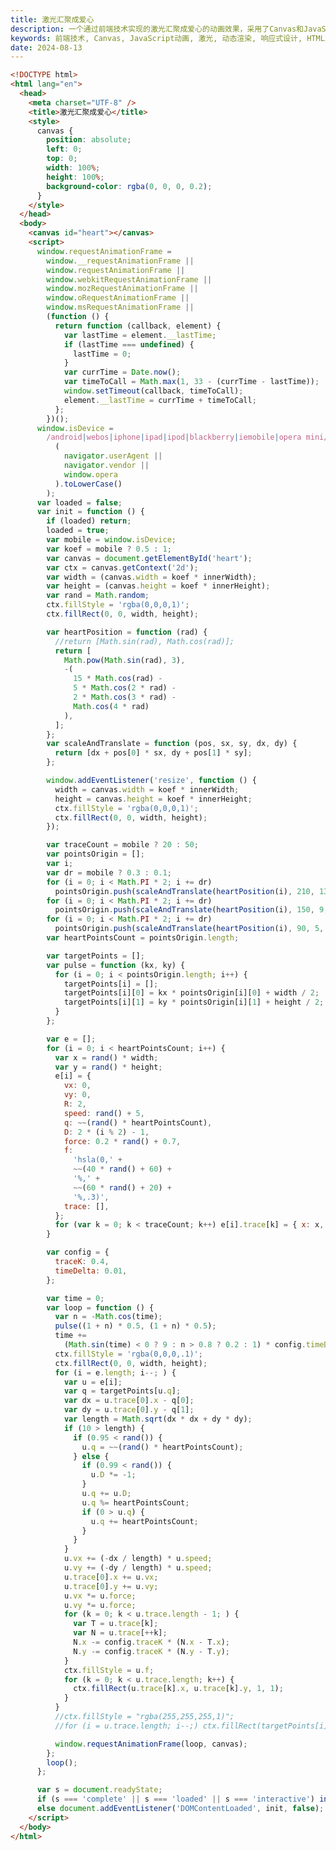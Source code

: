 ```yaml
---
title: 激光汇聚成爱心
description: 一个通过前端技术实现的激光汇聚成爱心的动画效果，采用了Canvas和JavaScript实现动态渲染，适用于多设备，带有自适应窗口大小的特性。
keywords: 前端技术, Canvas, JavaScript动画, 激光, 动态渲染, 响应式设计, HTML5, 前端开发
date: 2024-08-13
---
```


```html
<!DOCTYPE html>
<html lang="en">
  <head>
    <meta charset="UTF-8" />
    <title>激光汇聚成爱心</title>
    <style>
      canvas {
        position: absolute;
        left: 0;
        top: 0;
        width: 100%;
        height: 100%;
        background-color: rgba(0, 0, 0, 0.2);
      }
    </style>
  </head>
  <body>
    <canvas id="heart"></canvas>
    <script>
      window.requestAnimationFrame =
        window.__requestAnimationFrame ||
        window.requestAnimationFrame ||
        window.webkitRequestAnimationFrame ||
        window.mozRequestAnimationFrame ||
        window.oRequestAnimationFrame ||
        window.msRequestAnimationFrame ||
        (function () {
          return function (callback, element) {
            var lastTime = element.__lastTime;
            if (lastTime === undefined) {
              lastTime = 0;
            }
            var currTime = Date.now();
            var timeToCall = Math.max(1, 33 - (currTime - lastTime));
            window.setTimeout(callback, timeToCall);
            element.__lastTime = currTime + timeToCall;
          };
        })();
      window.isDevice =
        /android|webos|iphone|ipad|ipod|blackberry|iemobile|opera mini/i.test(
          (
            navigator.userAgent ||
            navigator.vendor ||
            window.opera
          ).toLowerCase()
        );
      var loaded = false;
      var init = function () {
        if (loaded) return;
        loaded = true;
        var mobile = window.isDevice;
        var koef = mobile ? 0.5 : 1;
        var canvas = document.getElementById('heart');
        var ctx = canvas.getContext('2d');
        var width = (canvas.width = koef * innerWidth);
        var height = (canvas.height = koef * innerHeight);
        var rand = Math.random;
        ctx.fillStyle = 'rgba(0,0,0,1)';
        ctx.fillRect(0, 0, width, height);

        var heartPosition = function (rad) {
          //return [Math.sin(rad), Math.cos(rad)];
          return [
            Math.pow(Math.sin(rad), 3),
            -(
              15 * Math.cos(rad) -
              5 * Math.cos(2 * rad) -
              2 * Math.cos(3 * rad) -
              Math.cos(4 * rad)
            ),
          ];
        };
        var scaleAndTranslate = function (pos, sx, sy, dx, dy) {
          return [dx + pos[0] * sx, dy + pos[1] * sy];
        };

        window.addEventListener('resize', function () {
          width = canvas.width = koef * innerWidth;
          height = canvas.height = koef * innerHeight;
          ctx.fillStyle = 'rgba(0,0,0,1)';
          ctx.fillRect(0, 0, width, height);
        });

        var traceCount = mobile ? 20 : 50;
        var pointsOrigin = [];
        var i;
        var dr = mobile ? 0.3 : 0.1;
        for (i = 0; i < Math.PI * 2; i += dr)
          pointsOrigin.push(scaleAndTranslate(heartPosition(i), 210, 13, 0, 0));
        for (i = 0; i < Math.PI * 2; i += dr)
          pointsOrigin.push(scaleAndTranslate(heartPosition(i), 150, 9, 0, 0));
        for (i = 0; i < Math.PI * 2; i += dr)
          pointsOrigin.push(scaleAndTranslate(heartPosition(i), 90, 5, 0, 0));
        var heartPointsCount = pointsOrigin.length;

        var targetPoints = [];
        var pulse = function (kx, ky) {
          for (i = 0; i < pointsOrigin.length; i++) {
            targetPoints[i] = [];
            targetPoints[i][0] = kx * pointsOrigin[i][0] + width / 2;
            targetPoints[i][1] = ky * pointsOrigin[i][1] + height / 2;
          }
        };

        var e = [];
        for (i = 0; i < heartPointsCount; i++) {
          var x = rand() * width;
          var y = rand() * height;
          e[i] = {
            vx: 0,
            vy: 0,
            R: 2,
            speed: rand() + 5,
            q: ~~(rand() * heartPointsCount),
            D: 2 * (i % 2) - 1,
            force: 0.2 * rand() + 0.7,
            f:
              'hsla(0,' +
              ~~(40 * rand() + 60) +
              '%,' +
              ~~(60 * rand() + 20) +
              '%,.3)',
            trace: [],
          };
          for (var k = 0; k < traceCount; k++) e[i].trace[k] = { x: x, y: y };
        }

        var config = {
          traceK: 0.4,
          timeDelta: 0.01,
        };

        var time = 0;
        var loop = function () {
          var n = -Math.cos(time);
          pulse((1 + n) * 0.5, (1 + n) * 0.5);
          time +=
            (Math.sin(time) < 0 ? 9 : n > 0.8 ? 0.2 : 1) * config.timeDelta;
          ctx.fillStyle = 'rgba(0,0,0,.1)';
          ctx.fillRect(0, 0, width, height);
          for (i = e.length; i--; ) {
            var u = e[i];
            var q = targetPoints[u.q];
            var dx = u.trace[0].x - q[0];
            var dy = u.trace[0].y - q[1];
            var length = Math.sqrt(dx * dx + dy * dy);
            if (10 > length) {
              if (0.95 < rand()) {
                u.q = ~~(rand() * heartPointsCount);
              } else {
                if (0.99 < rand()) {
                  u.D *= -1;
                }
                u.q += u.D;
                u.q %= heartPointsCount;
                if (0 > u.q) {
                  u.q += heartPointsCount;
                }
              }
            }
            u.vx += (-dx / length) * u.speed;
            u.vy += (-dy / length) * u.speed;
            u.trace[0].x += u.vx;
            u.trace[0].y += u.vy;
            u.vx *= u.force;
            u.vy *= u.force;
            for (k = 0; k < u.trace.length - 1; ) {
              var T = u.trace[k];
              var N = u.trace[++k];
              N.x -= config.traceK * (N.x - T.x);
              N.y -= config.traceK * (N.y - T.y);
            }
            ctx.fillStyle = u.f;
            for (k = 0; k < u.trace.length; k++) {
              ctx.fillRect(u.trace[k].x, u.trace[k].y, 1, 1);
            }
          }
          //ctx.fillStyle = "rgba(255,255,255,1)";
          //for (i = u.trace.length; i--;) ctx.fillRect(targetPoints[i][0], targetPoints[i][1], 2, 2);

          window.requestAnimationFrame(loop, canvas);
        };
        loop();
      };

      var s = document.readyState;
      if (s === 'complete' || s === 'loaded' || s === 'interactive') init();
      else document.addEventListener('DOMContentLoaded', init, false);
    </script>
  </body>
</html>
```
